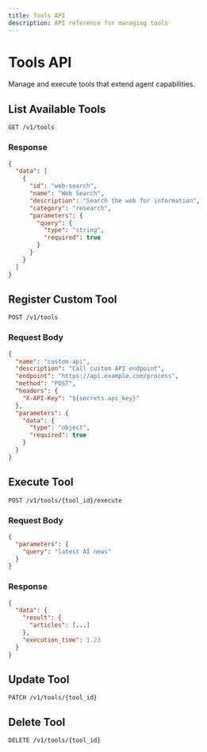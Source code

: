 ```yaml
---
title: Tools API
description: API reference for managing tools
---
```


# Tools API

Manage and execute tools that extend agent capabilities.

## List Available Tools

```http
GET /v1/tools
```

### Response

```json
{
  "data": [
    {
      "id": "web-search",
      "name": "Web Search",
      "description": "Search the web for information",
      "category": "research",
      "parameters": {
        "query": {
          "type": "string",
          "required": true
        }
      }
    }
  ]
}
```

## Register Custom Tool

```http
POST /v1/tools
```

### Request Body

```json
{
  "name": "custom-api",
  "description": "Call custom API endpoint",
  "endpoint": "https://api.example.com/process",
  "method": "POST",
  "headers": {
    "X-API-Key": "${secrets.api_key}"
  },
  "parameters": {
    "data": {
      "type": "object",
      "required": true
    }
  }
}
```

## Execute Tool

```http
POST /v1/tools/{tool_id}/execute
```

### Request Body

```json
{
  "parameters": {
    "query": "latest AI news"
  }
}
```

### Response

```json
{
  "data": {
    "result": {
      "articles": [...]
    },
    "execution_time": 1.23
  }
}
```

## Update Tool

```http
PATCH /v1/tools/{tool_id}
```

## Delete Tool

```http
DELETE /v1/tools/{tool_id}
```